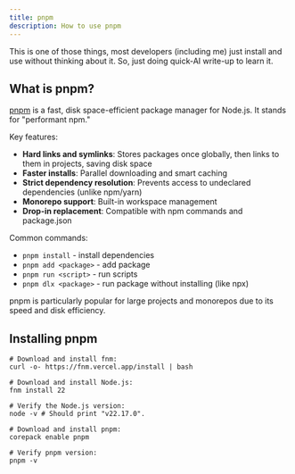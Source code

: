 ```yaml
---
title: pnpm
description: How to use pnpm
---
```


<Callout title="AI-powered write-up, verify yourself!" type="warn">
  This is one of those things, most developers (including me) just install and
  use without thinking about it. So, just doing quick-AI write-up to learn it.
</Callout>

## What is pnpm?

[pnpm](https://pnpm.io/) is a fast, disk space-efficient package manager for Node.js. It stands for "performant npm."

Key features:

- **Hard links and symlinks**: Stores packages once globally, then links to them in projects, saving disk space
- **Faster installs**: Parallel downloading and smart caching
- **Strict dependency resolution**: Prevents access to undeclared dependencies (unlike npm/yarn)
- **Monorepo support**: Built-in workspace management
- **Drop-in replacement**: Compatible with npm commands and package.json

Common commands:

- `pnpm install` - install dependencies
- `pnpm add <package>` - add package
- `pnpm run <script>` - run scripts
- `pnpm dlx <package>` - run package without installing (like npx)

pnpm is particularly popular for large projects and monorepos due to its speed and disk efficiency.

## Installing pnpm

```
# Download and install fnm:
curl -o- https://fnm.vercel.app/install | bash

# Download and install Node.js:
fnm install 22

# Verify the Node.js version:
node -v # Should print "v22.17.0".

# Download and install pnpm:
corepack enable pnpm

# Verify pnpm version:
pnpm -v
```
